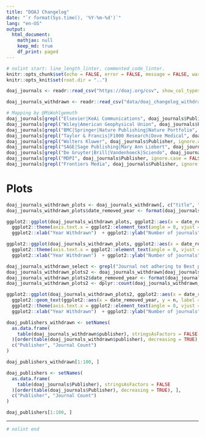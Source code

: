 ```yaml
---
title: "DOAJ Changelog"
date: "`r format(Sys.time(), '%Y-%m-%d')`"
lang: "en-US"
output:
  html_document:
    mathjax: null
    keep_md: true
    df_print: paged
---
```

```r
# nolint start: line_length_linter, commented_code_linter.
knitr::opts_chunk$set(echo = FALSE, error = FALSE, message = FALSE, warning = FALSE)
knitr::opts_knit$set(root.dir = "..")
```

```r
doaj_journals <- readr::read_csv("https://doaj.org/csv", show_col_types = FALSE)
```

```r
doaj_journals_withdrawn <- readr::read_csv("data/doaj_changelog_withdrawn_list_enriched_utf8.csv", show_col_types = FALSE)
```

```r
# Mapping by @MiWohlgemuth
doaj_journals[grepl("Elsevier|KeAi Communications", doaj_journals$Publisher, ignore.case = TRUE), "Publisher"] <- "Elsevier"
doaj_journals[grepl("Wiley|American Geophysical Union", doaj_journals$Publisher, ignore.case = TRUE), "Publisher"] <- "Wiley"
doaj_journals[grepl("BMC|Springer|Nature Publishing|Nature Portfolio", doaj_journals$Publisher, ignore.case = TRUE), "Publisher"] <- "Springer Nature"
doaj_journals[grepl("Taylor & Francis|F1000 Research|Dove Medical", doaj_journals$Publisher, ignore.case = TRUE), "Publisher"] <- "Taylor & Francis"
doaj_journals[grepl("Wolters Kluwer", doaj_journals$Publisher, ignore.case = TRUE), "Publisher"] <- "Wolters Kluwer"
doaj_journals[grepl("SAGE|Sage Publishing|Mary Ann Liebert", doaj_journals$Publisher, ignore.case = FALSE), "Publisher"] <- "SAGE"
doaj_journals[grepl("De Gruyter|Brill|Vandenhoeck|Sciendo", doaj_journals$Publisher, ignore.case = FALSE), "Publisher"] <- "De Gruyter Brill"
doaj_journals[grepl("MDPI", doaj_journals$Publisher, ignore.case = FALSE), "Publisher"] <- "MDPI"
doaj_journals[grepl("Frontiers Media", doaj_journals$Publisher, ignore.case = FALSE), "Publisher"] <- "Frontiers"
```

# Plots

```r
doaj_journals_withdrawn_plots <- doaj_journals_withdrawn[, c("title", "reason", "date_removed")]
doaj_journals_withdrawn_plots$date_removed_year <- format(doaj_journals_withdrawn_plots$date_removed, "%Y")
```

```r
ggplot2::ggplot(doaj_journals_withdrawn_plots, ggplot2::aes(x = date_removed_year)) + ggplot2::geom_bar() +
  ggplot2::theme(axis.text.x = ggplot2::element_text(angle = 0, vjust = 0.5, hjust = 1)) +
  ggplot2::xlab("Year Withdrawn")  + ggplot2::ylab("Number of journals") + ggplot2::labs(title = "Journals withdrawn from DOAJ per Year")
```

```r
ggplot2::ggplot(doaj_journals_withdrawn_plots, ggplot2::aes(x = date_removed_year)) + ggplot2::geom_bar() + ggplot2::facet_grid(reason ~ .) +
  ggplot2::theme(axis.text.x = ggplot2::element_text(angle = 0, vjust = 0.5, hjust = 1)) +
  ggplot2::xlab("Year Withdrawn")  + ggplot2::ylab("Number of journals") + ggplot2::labs(title = "Journals withdrawn from DOAJ per Reason and Year")
```

```r
doaj_journals_withdrawn_select <- grepl("Journal not adhering to Best practice", doaj_journals_withdrawn$reason) & doaj_journals_withdrawn$publisher %in% c("SpringerNature", "Wiley", "Elsevier", "SAGE", "MDPI", "Oxford University Press", "De Gruyter Brill", "Taylor & Francis", "Wolters Kluwer", "Frontiers")
doaj_journals_withdrawn_plots2 <- doaj_journals_withdrawn[doaj_journals_withdrawn_select, c("title", "issn_l", "date_removed", "reason", "publisher")]
doaj_journals_withdrawn_plots2$date_removed_year <- format(doaj_journals_withdrawn_plots2$date_removed, "%Y")
doaj_journals_withdrawn_plots2 <- dplyr::count(doaj_journals_withdrawn_plots2, publisher, date_removed_year)
```

```r
ggplot2::ggplot(doaj_journals_withdrawn_plots2, ggplot2::aes(x = date_removed_year, y = n)) + ggplot2::geom_col() + ggplot2::facet_grid(publisher ~ .) +
  ggplot2::geom_text(ggplot2::aes(x = date_removed_year, y = n, label = n), size = 2, vjust = -0.3, colour = "gray40") +
  ggplot2::theme(axis.text.x = ggplot2::element_text(angle = 0, vjust = 0.5, hjust = 1)) +
  ggplot2::xlab("Year Withdrawn")  + ggplot2::ylab("Number of journals") + ggplot2::labs(title = "Journals withdrawn from DOAJ per Publisher and Year")
```

<!-- 
# Top 100 Publishers of Withdrawn Journals
-->

```r
doaj_publishers_withdrawn <- setNames(
  as.data.frame(
    table(doaj_journals_withdrawn$publisher), stringsAsFactors = FALSE
  )[order(table(doaj_journals_withdrawn$publisher), decreasing = TRUE), ],
  c("Publisher", "Journal Count")
)
```

```r
doaj_publishers_withdrawn[1:100, ]
```

<!--
# Top 100 Publishers of Indexed Journals
-->

```r
doaj_publishers <- setNames(
  as.data.frame(
    table(doaj_journals$Publisher), stringsAsFactors = FALSE
  )[order(table(doaj_journals$Publisher), decreasing = TRUE), ],
  c("Publisher", "Journal Count")
)
```

```r
doaj_publishers[1:100, ]
```

---

```r
# nolint end
```
